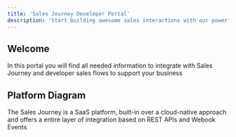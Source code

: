 ```yaml
---
title: 'Sales Journey Developer Portal'
description: 'Start building awesome sales interactions with our powerful API Layer'
---
```


## Welcome

In this portal you will find all needed information to integrate with Sales Journey and developer sales flows to support your business

## Platform Diagram

The Sales Journey is a SaaS platform, built-in over a cloud-native approach and offers a entire layer of integration based on REST APIs and Webook Events